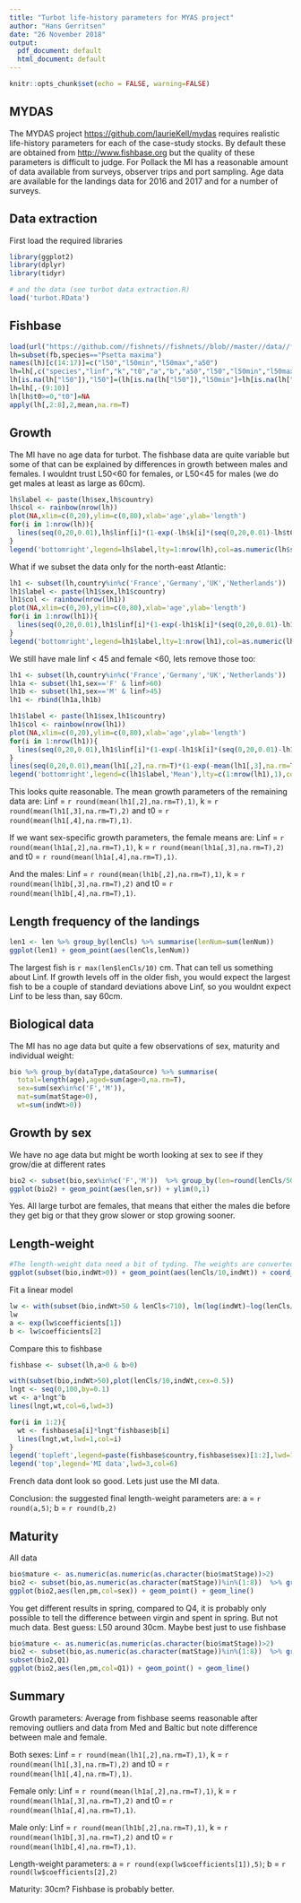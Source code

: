 ---
title: "Turbot life-history parameters for MYAS project"
author: "Hans Gerritsen"
date: "26 November 2018"
output:
  pdf_document: default
  html_document: default
---

```{r setup, include=FALSE}
knitr::opts_chunk$set(echo = FALSE, warning=FALSE)
```

## MYDAS

The MYDAS project <https://github.com/laurieKell/mydas> requires realistic life-history parameters for each of the case-study stocks. By default these are obtained from <http://www.fishbase.org> but the quality of these parameters is difficult to judge. For Pollack the MI has a reasonable amount of data available from surveys, observer trips and port sampling. Age data are available for the landings data for 2016 and 2017 and for a number of surveys.

## Data extraction
First load the required libraries
```{r, message=FALSE, warning=FALSE}
library(ggplot2)
library(dplyr)
library(tidyr)

# and the data (see turbot data extraction.R)
load('turbot.RData')
```


## Fishbase
```{r}
load(url("https://github.com//fishnets//fishnets//blob//master//data//fishbase-web//fishbase-web.RData?raw=True"))
lh=subset(fb,species=="Psetta maxima")
names(lh)[c(14:17)]=c("l50","l50min","l50max","a50")
lh=lh[,c("species","linf","k","t0","a","b","a50","l50","l50min","l50max","country","sex")]
lh[is.na(lh["l50"]),"l50"]=(lh[is.na(lh["l50"]),"l50min"]+lh[is.na(lh["l50"]),"l50max"])/2
lh=lh[,-(9:10)]
lh[lh$t0>=0,"t0"]=NA
apply(lh[,2:8],2,mean,na.rm=T)
```

## Growth
The MI have no age data for turbot. The fishbase data are quite variable but some of that can be explained by differences in growth between males and females. I wouldnt trust L50<60 for females, or L50<45 for males (we do get males at least as large as 60cm).

```{r,fig.height=7}
lh$label <- paste(lh$sex,lh$country)
lh$col <- rainbow(nrow(lh))
plot(NA,xlim=c(0,20),ylim=c(0,80),xlab='age',ylab='length')
for(i in 1:nrow(lh)){
  lines(seq(0,20,0.01),lh$linf[i]*(1-exp(-lh$k[i]*(seq(0,20,0.01)-lh$t0[i]))),col=as.numeric(lh$sex[i]),lty=i)
}
legend('bottomright',legend=lh$label,lty=1:nrow(lh),col=as.numeric(lh$sex),ncol=2)
```

What if we subset the data only for the north-east Atlantic:

```{r,fig.height=7}
lh1 <- subset(lh,country%in%c('France','Germany','UK','Netherlands'))
lh1$label <- paste(lh1$sex,lh1$country)
lh1$col <- rainbow(nrow(lh1))
plot(NA,xlim=c(0,20),ylim=c(0,80),xlab='age',ylab='length')
for(i in 1:nrow(lh1)){
  lines(seq(0,20,0.01),lh1$linf[i]*(1-exp(-lh1$k[i]*(seq(0,20,0.01)-lh1$t0[i]))),col=as.numeric(lh1$sex[i]),lty=i)
}
legend('bottomright',legend=lh1$label,lty=1:nrow(lh1),col=as.numeric(lh1$sex),ncol=2)
```

We still have male linf < 45 and female <60, lets remove those too:

```{r,fig.height=7}
lh1 <- subset(lh,country%in%c('France','Germany','UK','Netherlands'))
lh1a <- subset(lh1,sex=='F' & linf>60)
lh1b <- subset(lh1,sex=='M' & linf>45)
lh1 <- rbind(lh1a,lh1b)

lh1$label <- paste(lh1$sex,lh1$country)
lh1$col <- rainbow(nrow(lh1))
plot(NA,xlim=c(0,20),ylim=c(0,80),xlab='age',ylab='length')
for(i in 1:nrow(lh1)){
  lines(seq(0,20,0.01),lh1$linf[i]*(1-exp(-lh1$k[i]*(seq(0,20,0.01)-lh1$t0[i]))),col=as.numeric(lh1$sex[i]),lty=i)
}
lines(seq(0,20,0.01),mean(lh1[,2],na.rm=T)*(1-exp(-mean(lh1[,3],na.rm=T)*(seq(0,20,0.01)-mean(lh1[,4],na.rm=T)))),col=3,lwd=3)
legend('bottomright',legend=c(lh1$label,'Mean'),lty=c(1:nrow(lh1),1),col=c(as.numeric(lh1$sex),3),lwd=c(rep(1,nrow(lh1)),3),ncol=2)
```

This looks quite reasonable. The mean growth parameters of the remaining data are: Linf = `r round(mean(lh1[,2],na.rm=T),1)`, k = `r round(mean(lh1[,3],na.rm=T),2)` and t0 = `r round(mean(lh1[,4],na.rm=T),1)`.

If we want sex-specific growth parameters, the female means are:  Linf = `r round(mean(lh1a[,2],na.rm=T),1)`, k = `r round(mean(lh1a[,3],na.rm=T),2)` and t0 = `r round(mean(lh1a[,4],na.rm=T),1)`.

And the males:
 Linf = `r round(mean(lh1b[,2],na.rm=T),1)`, k = `r round(mean(lh1b[,3],na.rm=T),2)` and t0 = `r round(mean(lh1b[,4],na.rm=T),1)`.


## Length frequency of the landings
```{r}
len1 <- len %>% group_by(lenCls) %>% summarise(lenNum=sum(lenNum))
ggplot(len1) + geom_point(aes(lenCls,lenNum))
```

The largest fish is `r max(len$lenCls/10)` cm. That can tell us something about Linf. If growth levels off in the older fish, you would expect the largest fish to be a couple of standard deviations above Linf, so you wouldnt expect Linf to be less than, say 60cm.


## Biological data
The MI has no age data but quite a few observations of sex, maturity and individual weight:
```{r}
bio %>% group_by(dataType,dataSource) %>% summarise(
  total=length(age),aged=sum(age>0,na.rm=T),
  sex=sum(sex%in%c('F','M')),
  mat=sum(matStage>0),
  wt=sum(indWt>0))
```

## Growth by sex
We have no age data but might be worth looking at sex to see if they grow/die at different rates

```{r}
bio2 <- subset(bio,sex%in%c('F','M'))  %>% group_by(len=round(lenCls/50)*50) %>% summarise(sr=sum(sex=='F')/length(sex))
ggplot(bio2) + geom_point(aes(len,sr)) + ylim(0,1)
```

Yes. All large turbot are females, that means that either the males die before they get big or that they grow slower or stop growing sooner.

## Length-weight
```{r, eval=F}
#The length-weight data need a bit of tyding. The weights are converted to live weight in grams.
ggplot(subset(bio,indWt>0)) + geom_point(aes(lenCls/10,indWt)) + coord_trans(x="log10", y="log10")
```

Fit a linear model
```{r}
lw <- with(subset(bio,indWt>50 & lenCls<710), lm(log(indWt)~log(lenCls/10)))
lw
a <- exp(lw$coefficients[1])
b <- lw$coefficients[2]
```

Compare this to fishbase

```{r,fig.height=7}
fishbase <- subset(lh,a>0 & b>0)

with(subset(bio,indWt>50),plot(lenCls/10,indWt,cex=0.5))
lngt <- seq(0,100,by=0.1)
wt <- a*lngt^b
lines(lngt,wt,col=6,lwd=3)

for(i in 1:2){
  wt <- fishbase$a[i]*lngt^fishbase$b[i]
  lines(lngt,wt,lwd=1,col=i)
}
legend('topleft',legend=paste(fishbase$country,fishbase$sex)[1:2],lwd=1,col=1:2,title='Fishbase')
legend('top',legend='MI data',lwd=3,col=6)
```

French data dont look so good. Lets just use the MI data.

Conclusion: the suggested final length-weight parameters are: a = `r round(a,5)`; b = `r round(b,2)`

## Maturity
All data

```{r}
bio$mature <- as.numeric(as.numeric(as.character(bio$matStage))>2)
bio2 <- subset(bio,as.numeric(as.character(matStage))%in%(1:8))  %>% group_by(len=round(lenCls/100)*10,sex) %>% summarise(pm=sum(mature)/length(mature))
ggplot(bio2,aes(len,pm,col=sex)) + geom_point() + geom_line()
```

You get different results in spring, compared to Q4, it is probably only possible to tell the difference between virgin and spent in spring. But not much data. Best guess: L50 around 30cm. Maybe best just to use fishbase

```{r}
bio$mature <- as.numeric(as.numeric(as.character(bio$matStage))>2)
bio2 <- subset(bio,as.numeric(as.character(matStage))%in%(1:8))  %>% group_by(len=round(lenCls/100)*10,Q1=week<20) %>% summarise(pm=sum(mature)/length(mature),count=length(mature))
subset(bio2,Q1)
ggplot(bio2,aes(len,pm,col=Q1)) + geom_point() + geom_line()
```


## Summary
Growth parameters: Average from fishbase seems reasonable after removing outliers and data from Med and Baltic but note difference between male and female.

Both sexes: Linf = `r round(mean(lh1[,2],na.rm=T),1)`, k = `r round(mean(lh1[,3],na.rm=T),2)` and t0 = `r round(mean(lh1[,4],na.rm=T),1)`.

Female only:  Linf = `r round(mean(lh1a[,2],na.rm=T),1)`, k = `r round(mean(lh1a[,3],na.rm=T),2)` and t0 = `r round(mean(lh1a[,4],na.rm=T),1)`.

Male only: Linf = `r round(mean(lh1b[,2],na.rm=T),1)`, k = `r round(mean(lh1b[,3],na.rm=T),2)` and t0 = `r round(mean(lh1b[,4],na.rm=T),1)`.


Length-weight parameters: a = `r round(exp(lw$coefficients[1]),5)`; b = `r round(lw$coefficients[2],2)`

Maturity: 30cm? Fishbase is probably better.


